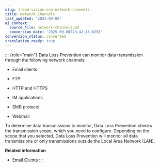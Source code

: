 ```yaml
---
slug: trend-vision-one-network-channels
title: Network Channels
last_updated: '2025-09-08'
ai_context:
  source_file: network-channels.md
  conversion_date: '2025-09-08T23:42:15.629Z'
conversion_status: converted
translation_ready: true
---
```


::: {role="main"}
Data Loss Prevention can monitor data transmission through the following network channels:

- Email clients

- FTP

- HTTP and HTTPS

- IM applications

- SMB protocol

- Webmail

To determine data transmissions to monitor, Data Loss Prevention checks the transmission scope, which you need to configure. Depending on the scope that you selected, Data Loss Prevention will monitor all data transmissions or only transmissions outside the Local Area Network (LAN).

**Related information**

- [Email Clients](email-clients.mdx)
:::
